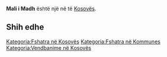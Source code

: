 {{Fshat në 
 | Emri                = Mali i Madh
 | EmriAlt                = 
 | NAME_SHORT_FORM=      
 | NAME_GENERIC=      Mali
 | NAME_SORT_NAME_RO=      MALIIMADH
 | FULL_NAME_RO = Mali i Madh
 | FULL_NAME_ND_RO=Mali i Madh
 | SORT_NAME_RG=MADH MALII
 | FULL_NAME_RG=Madh, Mali i
 | FULL_NAME_ND_RG=Madh, Mali i
 | SRP_NAME_SHORT_FORM=      
 | SRP_NAME_GENERIC=      
 | SRP_NAME_SORT_NAME_RO=      
 | SRP_FULL_NAME_RO = 
 | SRP_FULL_NAME_ND_RO=
 | SRP_SORT_NAME_RG=
 | SRP_FULL_NAME_RG=
 | SRP_FULL_NAME_ND_RG=
 | Emri (Rasa dhanore) = 
 | Figura              = 
 | Shteti              = Kosovo
 | Komuna              = 
 | Kodi postar         = 
 | Sipërfaqja          = 

 | Popullsia           = 

 | Regj. i popullsisë  = 
 | Dend. e popullsisë  = 
 | Faqja zyrtare       = 
 <!--- Koordinatat ----> 
 | Gjerësia            = 42.619167
 | Gjatësia            = 21.448611
 | Lartësia            = 
}}
'''Mali i Madh''' është një [[]] në [[]] të [[Kosovës]].

<!-- == Gjeografia == -->
<!-- == Historia == -->
<!-- == Demografia == -->
== Shih edhe ==
{{Komuna }}
{{Kosovo-Administrata-Cung}}

[[Kategoria:Fshatra në Kosovës]]
[[Kategoria:Fshatra në Kommunes ]]
[[Kategoria:Vendbanime në Kosovës]]